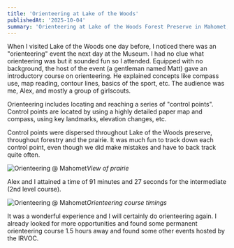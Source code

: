 ```yaml
---
title: 'Orienteering at Lake of the Woods'
publishedAt: '2025-10-04'
summary: 'Orienteering at Lake of the Woods Forest Preserve in Mahomet, IL.'
---
```


When I visited Lake of the Woods one day before, I noticed there was an "orienteering" event the next day at the Museum. I had no clue what orienteering was but it sounded fun so I attended. Equipped with no background, the host of the event (a gentleman named Matt) gave an introductory course on orienteering. He explained concepts like compass use, map reading, contour lines, basics of the sport, etc. The audience was me, Alex, and mostly a group of girlscouts.

Orienteering includes locating and reaching a series of "control points". Control points are located by using a highly detailed paper map and compass, using key landmarks, elevation changes, etc.

Control points were dispersed throughout Lake of the Woods preserve, throughout forestry and the prairie. It was much fun to track down each control point, even though we did make mistakes and have to back track quite often.

![Orienteering @ Mahomet](/mahomet_orienteering/mahomet-orienteering-2.jpeg)*View of prairie*

Alex and I attained a time of 91 minutes and 27 seconds for the intermediate (2nd level course).

![Orienteering @ Mahomet](/mahomet_orienteering/mahomet-orienteering-1.jpeg)*Orienteering course timings*

It was a wonderful experience and I will certainly do orienteering again. I already looked for more opportunities and found some permanent orienteering course 1.5 hours away and found some other events hosted by the IRVOC.